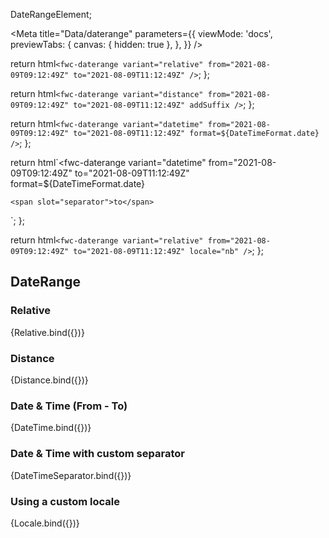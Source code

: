 DateRangeElement;

<Meta
  title="Data/daterange"
  parameters={{
    viewMode: 'docs',
    previewTabs: {
      canvas: { hidden: true },
    },
  }}
/>

  return html`<fwc-daterange variant="relative" from="2021-08-09T09:12:49Z" to="2021-08-09T11:12:49Z" />`;
};

  return html`<fwc-daterange variant="distance" from="2021-08-09T09:12:49Z" to="2021-08-09T11:12:49Z" addSuffix />`;
};

  return html`<fwc-daterange
    variant="datetime"
    from="2021-08-09T09:12:49Z"
    to="2021-08-09T11:12:49Z"
    format=${DateTimeFormat.date}
  />`;
};

  return html`<fwc-daterange
    variant="datetime"
    from="2021-08-09T09:12:49Z"
    to="2021-08-09T11:12:49Z"
    format=${DateTimeFormat.date}
  >
    <span slot="separator">to</span>
  </fwc-daterange>`;
};

  return html`<fwc-daterange variant="relative" from="2021-08-09T09:12:49Z" to="2021-08-09T11:12:49Z" locale="nb" />`;
};

## DateRange

### Relative

<Canvas>
  <Story name="default" args={{}}>
    {Relative.bind({})}
  </Story>
</Canvas>

### Distance

<Canvas>
  <Story name="distance" args={{}}>
    {Distance.bind({})}
  </Story>
</Canvas>

### Date & Time (From - To)

<Canvas>
  <Story name="datetime" args={{}}>
    {DateTime.bind({})}
  </Story>
</Canvas>

### Date & Time with custom separator

<Canvas>
  <Story name="datetime-separator" args={{}}>
    {DateTimeSeparator.bind({})}
  </Story>
</Canvas>

### Using a custom locale

<Canvas>
  <Story name="locale" args={{}}>
    {Locale.bind({})}
  </Story>
</Canvas>
